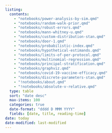 ```yaml
---
listing:
  contents:
    - "notebooks/power-analysis-by-sim.qmd"
    - "notebooks/random-walk-prior.qmd"
    - "notebooks/robust-errors.qmd"
    - "notebooks/mann-whitney-u.qmd"
    - "notebooks/custom-distribution-stan.qmd"
    - "notebooks/door-1.qmd"
    - "notebooks/probabilistic-index.qmd"
    - "notebooks/hypothetical-estimands.qmd"
    - "notebooks/limits-of-per-protocol.qmd"
    - "notebooks/multinomial-regression.qmd"
    - "notebooks/principal-stratification.qmd"
    - "notebooks/graphviz.qmd"
    - "notebooks/covid-19-vaccine-efficacy.qmd"
    - "notebooks/discrete-parameters-stan.qmd"
    - "!notebooks/about.qmd"
    - "!notebooks/absolute-v-relative.qmd"
  type: table
  sort: "date desc"
  max-items: 100
  categories: true
  date-format: "dddd D MMM YYYY"
  fields: [date, title, reading-time]
date: today
date-modified: last-modified
---
```


